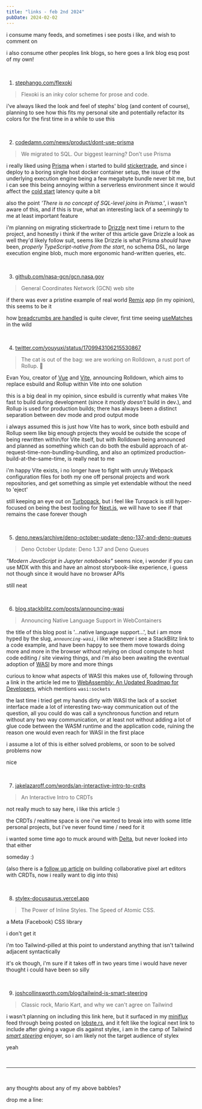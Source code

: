 ```yaml
---
title: "links - feb 2nd 2024"
pubDate: 2024-02-02
---
```


i consume many feeds, and sometimes i see posts i like, and
wish to comment on

i also consume other peoples link blogs, so here goes a link
blog esq post of my own!

<br />

1. [stephango.com/flexoki](https://stephango.com/flexoki)

> Flexoki is an inky color scheme for prose and code.

i've always liked the look and feel of stephs' blog (and
content of course), planning to see how this fits my
personal site and potentially refactor its colors for the
first time in a while to use this

<br />

2. [codedamn.com/news/product/dont-use-prisma](https://codedamn.com/news/product/dont-use-prisma)

> We migrated to SQL. Our biggest learning? Don’t use Prisma

i really liked using [Prisma](https://www.prisma.io/) when i started to build
[stickertrade](https://github.com/fogo-sh/stickertrade), and
since i deploy to a boring single host docker container setup, the
issue of the underlying execution engine being a few megabyte bundle never bit me, but
i can see this being annoying within a serverless
environment since it would affect the [cold start](https://docs.aws.amazon.com/lambda/latest/operatorguide/execution-environments.html#cold-start-latency)
latency quite a bit

also the point _'There is no concept of SQL-level joins in
Prisma.'_, i wasn't aware of this, and if this is true, what
an interesting lack of a seemingly to me at least important feature

i'm planning on migrating stickertrade to [Drizzle](https://orm.drizzle.team/)
next time i return to the project, and honestly i think if
the writer of this article gave Drizzle a look as well
they'd likely follow suit, seems like Drizzle is what Prisma
_should_ have been, _properly TypeScript-native from the start_,
no schema DSL, no large execution engine blob, much more ergonomic hand-written
queries, etc.

<br />

3.  [github.com/nasa-gcn/gcn.nasa.gov](https://github.com/nasa-gcn/gcn.nasa.gov)

> General Coordinates Network (GCN) web site

if there was ever a pristine example of real world [Remix](https://remix.run/) app
(in my opinion), this seems to be it

how [breadcrumbs are handled](https://github.com/nasa-gcn/gcn.nasa.gov/blob/9b8c2ab33ad0c9f98084ca8c803750f7ba8ce2ad/app/root/Title.tsx)
is quite clever, first time seeing [useMatches](https://remix.run/docs/en/main/hooks/use-matches)
in the wild

<br />

4.  [twitter.com/youyuxi/status/1709943106215530867](https://twitter.com/youyuxi/status/1709943106215530867)

> The cat is out of the bag: we are working on Rolldown, a rust port of Rollup. 🦀

Evan You, creator of [Vue](https://vuejs.org/) and [Vite](https://vitejs.dev/), announcing Rolldown, which
aims to replace esbuild and Rollup within Vite into one solution

this is a big deal in my opinion, since esbuild is currently what
makes Vite fast to build during development (since it mostly
_doesn't_ build in dev.), and Rollup is used for
production builds; there has always been a distinct
separation between dev mode and prod output mode

i always assumed this is just how Vite has to work, since
both esbuild and Rollup seem like big enough projects they
would be outside the scope of being rewritten within/for Vite itself, but
with Rolldown being announced and planned as something which
can do both the esbuild approach of
at-request-time-non-bundling-bundling, and also an optimized
production-build-at-the-same-time, is really neat to me

i'm happy Vite exists, i no longer have to fight with
unruly Webpack configuration files for both my one off
personal projects and work repositories, and get something
as simple yet extendable without the need to 'eject'

still keeping an eye out on [Turbopack](https://turbo.build/pack),
but i feel like Turopack is still hyper-focused on being the
best tooling for [Next.js](https://nextjs.org/), we will have to see if that remains
the case forever though

<br />

5.  [deno.news/archive/deno-october-update-deno-137-and-deno-queues](https://deno.news/archive/deno-october-update-deno-137-and-deno-queues)

> Deno October Update: Deno 1.37 and Deno Queues

_"Modern JavaScript in Jupyter notebooks"_ seems nice, i wonder
if you can use MDX with this and have an almost
storybook-like experience, i guess not though since it would
have no browser APIs

still neat

<br />

6.  [blog.stackblitz.com/posts/announcing-wasi](https://blog.stackblitz.com/posts/announcing-wasi/)

> Announcing Native Language Support in WebContainers

the title of this blog post is '...native language support...',
but i am more hyped by the slug, _`announcing-wasi`_, i
like whenever i see a StackBlitz link to a code example,
and have been happy to see them move towards doing more and
more in the browser without relying on cloud compute to host
code editing / site viewing things, and i'm also been
awaiting the eventual adoption of [WASI](https://wasi.dev/)
by more and more things

curious to know what aspects of WASI this makes use of,
following through a link in the article led me to [WebAssembly:
An Updated Roadmap for Developers](https://bytecodealliance.org/articles/webassembly-the-updated-roadmap-for-developers),
which mentions `wasi:sockets`

the last time i tried get my hands dirty with WASI the lack
of a socket interface made a lot of interesting two-way
communication out of the question, all you could do was call
a synchronous function and return without any two way
communication, or at least not without adding a lot of glue
code between the WASM runtime and the application code,
ruining the reason one would even reach for WASI in the
first place

i assume a lot of this is either solved problems, or soon to
be solved problems now

nice

<br />

7.  [jakelazaroff.com/words/an-interactive-intro-to-crdts](https://jakelazaroff.com/words/an-interactive-intro-to-crdts/)

> An Interactive Intro to CRDTs

not really much to say here, i like this article :)

the CRDTs / realtime space is one i've wanted to break into
with some little personal projects, but i've never found
time / need for it

i wanted some time ago to muck around with [Delta](https://slab.com/blog/announcing-delta-for-elixir/),
but never looked into that either

someday :)

(also there is a [follow up article](https://jakelazaroff.com/words/building-a-collaborative-pixel-art-editor-with-crdts/)
on building collaborative pixel art editors with CRDTs, now
i really want to dig into this)

<br />

8.  [stylex-docusaurus.vercel.app](https://stylex-docusaurus.vercel.app/)

> The Power of Inline Styles. The Speed of Atomic CSS.

a Meta (Facebook) CSS library

i don't get it

i'm too Tailwind-pilled at this point to
understand anything that isn't tailwind adjacent
syntactically

it's ok though, i'm sure if it takes off in two years time i
would have never thought i could have been so silly

<br />

9.  [joshcollinsworth.com/blog/tailwind-is-smart-steering](https://joshcollinsworth.com/blog/tailwind-is-smart-steering)

> Classic rock, Mario Kart, and why we can't agree on
> Tailwind

i wasn't planning on including this link here, but it
surfaced in my [miniflux](https://miniflux.app/) feed
through being posted on [lobste.rs](https://lobste.rs/), and it
felt like the logical next link to include after giving a
vague dis against stylex, i am in the camp of Tailwind
_[smart steering](https://mariokart.fandom.com/wiki/Smart_Steering)_
enjoyer, so i am likely not the target audience of stylex

yeah

<br />

---

<br />

any thoughts about any of my above babbles?

drop me a line:


<Letterbird />

